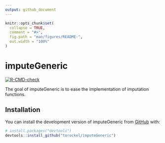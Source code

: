 ```yaml
---
output: github_document
---
```


<!-- README.md is generated from README.Rmd. Please edit that file -->

```r
knitr::opts_chunk$set(
  collapse = TRUE,
  comment = "#>",
  fig.path = "man/figures/README-",
  out.width = "100%"
)
```

# imputeGeneric

<!-- badges: start -->
[![R-CMD-check](https://github.com/torockel/imputeGeneric/workflows/R-CMD-check/badge.svg)](https://github.com/torockel/imputeGeneric/actions)
<!-- badges: end -->

The goal of imputeGeneric is to ease the implementation of imputation functions.

## Installation

You can install the development version of imputeGeneric from [GitHub](https://github.com/) with:

``` r
# install.packages("devtools")
devtools::install_github("torockel/imputeGeneric")
```
